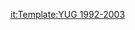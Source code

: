{{flag|YUG}}<noinclude>
[[Category:旗帜模板|{{PAGENAME}}]]
[[Category:欧洲国家模板|{{PAGENAME}}]]

[[it:Template:YUG 1992-2003]]
</noinclude>